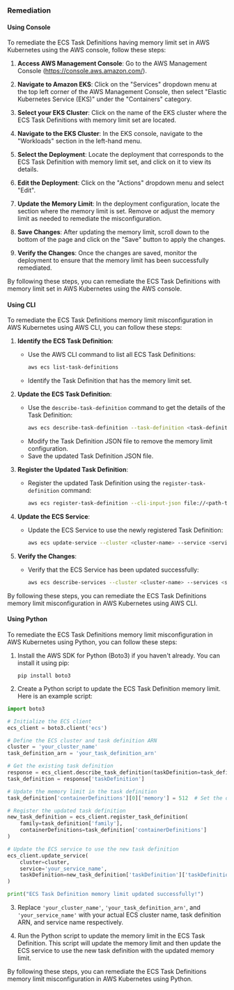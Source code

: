 ### Remediation

#### Using Console

To remediate the ECS Task Definitions having memory limit set in AWS Kubernetes using the AWS console, follow these steps:

1. **Access AWS Management Console**: Go to the AWS Management Console (https://console.aws.amazon.com/).

2. **Navigate to Amazon EKS**: Click on the "Services" dropdown menu at the top left corner of the AWS Management Console, then select "Elastic Kubernetes Service (EKS)" under the "Containers" category.

3. **Select your EKS Cluster**: Click on the name of the EKS cluster where the ECS Task Definitions with memory limit set are located.

4. **Navigate to the EKS Cluster**: In the EKS console, navigate to the "Workloads" section in the left-hand menu.

5. **Select the Deployment**: Locate the deployment that corresponds to the ECS Task Definition with memory limit set, and click on it to view its details.

6. **Edit the Deployment**: Click on the "Actions" dropdown menu and select "Edit".

7. **Update the Memory Limit**: In the deployment configuration, locate the section where the memory limit is set. Remove or adjust the memory limit as needed to remediate the misconfiguration.

8. **Save Changes**: After updating the memory limit, scroll down to the bottom of the page and click on the "Save" button to apply the changes.

9. **Verify the Changes**: Once the changes are saved, monitor the deployment to ensure that the memory limit has been successfully remediated.

By following these steps, you can remediate the ECS Task Definitions with memory limit set in AWS Kubernetes using the AWS console.

#### Using CLI

To remediate the ECS Task Definitions memory limit misconfiguration in AWS Kubernetes using AWS CLI, you can follow these steps:

1. **Identify the ECS Task Definition**:
   - Use the AWS CLI command to list all ECS Task Definitions:
     ```bash
     aws ecs list-task-definitions
     ```
   - Identify the Task Definition that has the memory limit set.

2. **Update the ECS Task Definition**:
   - Use the `describe-task-definition` command to get the details of the Task Definition:
     ```bash
     aws ecs describe-task-definition --task-definition <task-definition-arn>
     ```
   - Modify the Task Definition JSON file to remove the memory limit configuration.
   - Save the updated Task Definition JSON file.

3. **Register the Updated Task Definition**:
   - Register the updated Task Definition using the `register-task-definition` command:
     ```bash
     aws ecs register-task-definition --cli-input-json file://<path-to-updated-task-definition.json>
     ```

4. **Update the ECS Service**:
   - Update the ECS Service to use the newly registered Task Definition:
     ```bash
     aws ecs update-service --cluster <cluster-name> --service <service-name> --task-definition <updated-task-definition-family:revision>
     ```

5. **Verify the Changes**:
   - Verify that the ECS Service has been updated successfully:
     ```bash
     aws ecs describe-services --cluster <cluster-name> --services <service-name>
     ```

By following these steps, you can remediate the ECS Task Definitions memory limit misconfiguration in AWS Kubernetes using AWS CLI.

#### Using Python

To remediate the ECS Task Definitions memory limit misconfiguration in AWS Kubernetes using Python, you can follow these steps:

1. Install the AWS SDK for Python (Boto3) if you haven't already. You can install it using pip:
   ```
   pip install boto3
   ```

2. Create a Python script to update the ECS Task Definition memory limit. Here is an example script:

```python
import boto3

# Initialize the ECS client
ecs_client = boto3.client('ecs')

# Define the ECS cluster and task definition ARN
cluster = 'your_cluster_name'
task_definition_arn = 'your_task_definition_arn'

# Get the existing task definition
response = ecs_client.describe_task_definition(taskDefinition=task_definition_arn)
task_definition = response['taskDefinition']

# Update the memory limit in the task definition
task_definition['containerDefinitions'][0]['memory'] = 512  # Set the desired memory limit in MB

# Register the updated task definition
new_task_definition = ecs_client.register_task_definition(
    family=task_definition['family'],
    containerDefinitions=task_definition['containerDefinitions']
)

# Update the ECS service to use the new task definition
ecs_client.update_service(
    cluster=cluster,
    service='your_service_name',
    taskDefinition=new_task_definition['taskDefinition']['taskDefinitionArn']
)

print("ECS Task Definition memory limit updated successfully!")
```

3. Replace `'your_cluster_name'`, `'your_task_definition_arn'`, and `'your_service_name'` with your actual ECS cluster name, task definition ARN, and service name respectively.

4. Run the Python script to update the memory limit in the ECS Task Definition. This script will update the memory limit and then update the ECS service to use the new task definition with the updated memory limit.

By following these steps, you can remediate the ECS Task Definitions memory limit misconfiguration in AWS Kubernetes using Python.

